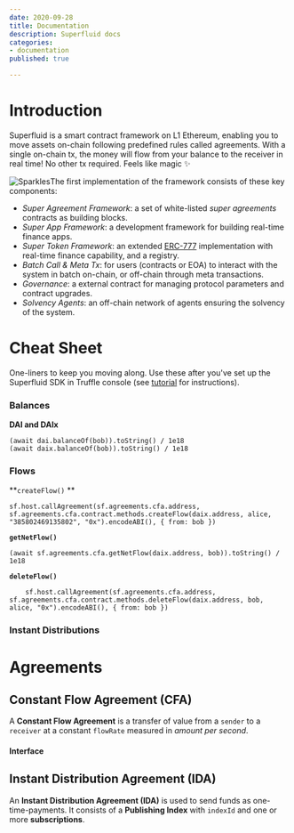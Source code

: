 ```yaml
---
date: 2020-09-28
title: Documentation
description: Superfluid docs
categories:
- documentation
published: true

---
```

# Introduction

Superfluid is a smart contract framework on L1 Ethereum, enabling you to move assets on-chain following predefined rules called agreements. With a single on-chain tx, the money will flow from your balance to the receiver in real time! No other tx required. Feels like magic ✨

![Sparkles](https://abs-0.twimg.com/emoji/v2/svg/2728.svg)The first implementation of the framework consists of these key components:

* _Super Agreement Framework_: a set of white-listed _super agreements_ contracts as building blocks.
* _Super App Framework_: a development framework for building real-time finance apps.
* _Super Token Framework_: an extended [ERC-777](https://eips.ethereum.org/EIPS/eip-777) implementation with real-time finance capability, and a registry.
* _Batch Call & Meta Tx_: for users (contracts or EOA) to interact with the system in batch on-chain, or off-chain through meta transactions.
* _Governance_: a external contract for managing protocol parameters and contract upgrades.
* _Solvency Agents_: an off-chain network of agents ensuring the solvency of the system.

# Cheat Sheet

One-liners to keep you moving along. Use these after you've set up the Superfluid SDK in Truffle console (see [tutorial](/tutorials/create-a-flow) for instructions).

### Balances

**DAI and DAIx**

    (await dai.balanceOf(bob)).toString() / 1e18
    (await daix.balanceOf(bob)).toString() / 1e18

### Flows

**`createFlow()` **

    sf.host.callAgreement(sf.agreements.cfa.address, sf.agreements.cfa.contract.methods.createFlow(daix.address, alice, "385802469135802", "0x").encodeABI(), { from: bob })

**`getNetFlow()`**

    (await sf.agreements.cfa.getNetFlow(daix.address, bob)).toString() / 1e18

**`deleteFlow()`**

        sf.host.callAgreement(sf.agreements.cfa.address, sf.agreements.cfa.contract.methods.deleteFlow(daix.address, bob, alice, "0x").encodeABI(), { from: bob })

### Instant Distributions

# Agreements

## Constant Flow Agreement (CFA)

A **Constant Flow Agreement** is a transfer of value from a `sender` to a `receiver` at a constant `flowRate` measured in _amount per second_.

#### Interface

## Instant Distribution Agreement (IDA)

An **Instant Distribution Agreement (IDA)** is used to send funds as one-time-payments. It consists of a **Publishing Index** with `indexId` and one or more **subscriptions**.